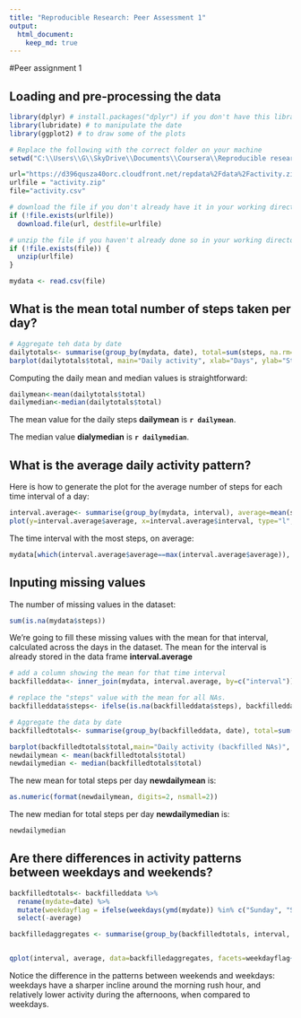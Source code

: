 ```yaml
---
title: "Reproducible Research: Peer Assessment 1"
output: 
  html_document:
    keep_md: true
---
```

 

#Peer assignment 1

## Loading and pre-processing the data
```r
library(dplyr) # install.packages("dplyr") if you don't have this library on your system
library(lubridate) # to manipulate the date
library(ggplot2) # to draw some of the plots

# Replace the following with the correct folder on your machine
setwd("C:\\Users\\G\\SkyDrive\\Documents\\Coursera\\Reproducible research")

url="https://d396qusza40orc.cloudfront.net/repdata%2Fdata%2Factivity.zip"
urlfile = "activity.zip"
file="activity.csv"

# download the file if you don't already have it in your working directory
if (!file.exists(urlfile))
  download.file(url, destfile=urlfile)

# unzip the file if you haven't already done so in your working directory
if (!file.exists(file)) {
  unzip(urlfile)
}

mydata <- read.csv(file)

```

## What is the mean total number of steps taken per day?
```r
# Aggregate teh data by date
dailytotals<- summarise(group_by(mydata, date), total=sum(steps, na.rm=T))
barplot(dailytotals$total, main="Daily activity", xlab="Days", ylab="Steps")
```

Computing the daily mean and median values is straightforward:
```r
dailymean<-mean(dailytotals$total)
dailymedian<-median(dailytotals$total)
```
The mean value for the daily steps **dailymean** is **`r dailymean`**.

The median value **dialymedian** is **`r dailymedian`**.

##  What is the average daily activity pattern?
Here is how to generate the plot for the average number of steps for each time interval of a day:
```r
interval.average<- summarise(group_by(mydata, interval), average=mean(steps, na.rm=T))
plot(y=interval.average$average, x=interval.average$interval, type="l", main="Daily activity patterns", xlab="Time interval (minutes)", ylab="Average steps")
```

The time interval with the most steps, on average:
```r
mydata[which(interval.average$average==max(interval.average$average)), "interval"]

```

## Inputing missing values
The number of missing values in the dataset:
```r
sum(is.na(mydata$steps))
```

We're going to fill these missing values with the mean for that interval, calculated across the days in the dataset. The mean for the interval is already stored in the data frame **interval.average**
```r
# add a column showing the mean for that time interval
backfilleddata<- inner_join(mydata, interval.average, by=c("interval"))

# replace the "steps" value with the mean for all NAs.
backfilleddata$steps<- ifelse(is.na(backfilleddata$steps), backfilleddata$average, backfilleddata$steps) 

# Aggregate the data by date
backfilledtotals<- summarise(group_by(backfilleddata, date), total=sum(steps, na.rm=T))

barplot(backfilledtotals$total,main="Daily activity (backfilled NAs)", xlab="Days", ylab="Steps")
newdailymean <- mean(backfilledtotals$total)
newdailymedian <- median(backfilledtotals$total)

```
 
The new mean for total steps per day **newdailymean** is:
```r
as.numeric(format(newdailymean, digits=2, nsmall=2))
```

The new median for total steps per day **newdailymedian** is:
```r
newdailymedian
```


## Are there differences in activity patterns between weekdays and weekends?
```r
backfilledtotals<- backfilleddata %>% 
  rename(mydate=date) %>% 
  mutate(weekdayflag = ifelse(weekdays(ymd(mydate)) %in% c("Sunday", "Saturday"), "weekend", "weekday")) %>% 
  select(-average)

backfilledaggregates <- summarise(group_by(backfilledtotals, interval, weekdayflag), average=mean(steps, na.rm=TRUE))


qplot(interval, average, data=backfilledaggregates, facets=weekdayflag~., geom="line", ylab="average steps")
```
Notice the difference in the patterns between weekends and weekdays: weekdays have a sharper incline around the morning rush hour, and relatively lower activity during the afternoons, when compared to weekdays.
